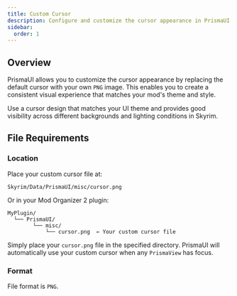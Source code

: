 ```yaml
---
title: Custom Cursor
description: Configure and customize the cursor appearance in PrismaUI
sidebar:
  order: 1
---
```



## Overview

PrismaUI allows you to customize the cursor appearance by replacing the default cursor with your own `PNG` image. This enables you to create a consistent visual experience that matches your mod's theme and style.

<Aside type="tip" title="Design Consistency">
Use a cursor design that matches your UI theme and provides good visibility across different backgrounds and lighting conditions in Skyrim.
</Aside>

## File Requirements

### Location
Place your custom cursor file at:
```
Skyrim/Data/PrismaUI/misc/cursor.png
```

Or in your Mod Organizer 2 plugin:
```
MyPlugin/
  └── PrismaUI/
        └── misc/
            └── cursor.png  ← Your custom cursor file
```

Simply place your `cursor.png` file in the specified directory. PrismaUI will automatically use your custom cursor when any `PrismaView` has focus.

### Format
File format is `PNG`.